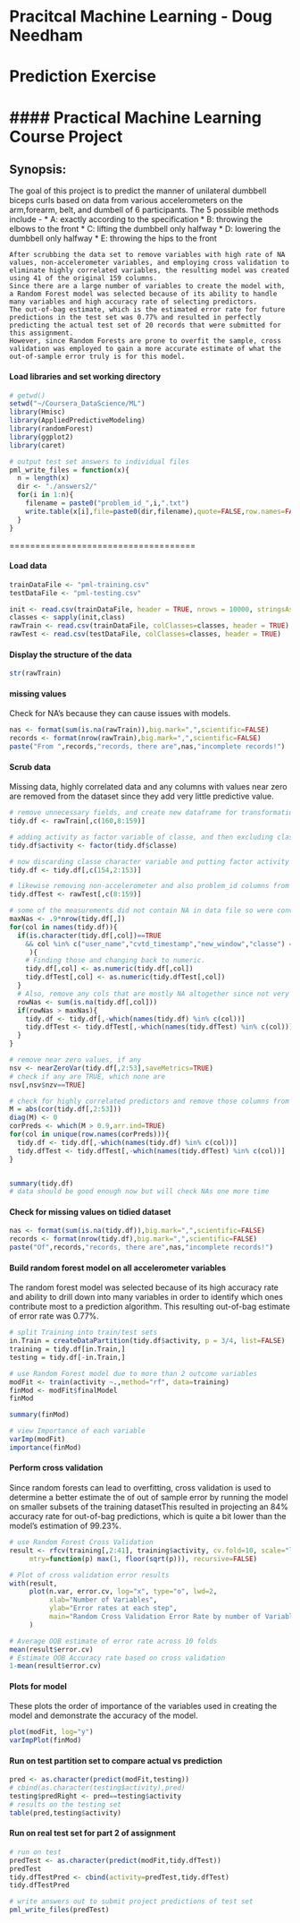 Pracitcal Machine Learning - Doug Needham
===================================================
# Prediction Exercise 
####  Practical Machine Learning Course Project
===================================================
## Synopsis:
The goal of this project is to predict the manner of  unilateral dumbbell biceps curls based on data from various accelerometers on the arm,forearm, belt,  and dumbell of 6 participants. The 5 possible methods include -
* A: exactly according to the specification
* B: throwing the elbows to the front
* C: lifting the dumbbell only halfway
* D: lowering the dumbbell only halfway
* E: throwing the hips to the front

    After scrubbing the data set to remove variables with high rate of NA values, non-accelerometer variables, and employing cross validation to eliminate highly correlated variables, the resulting model was created using 41 of the original 159 columns.
    Since there are a large number of variables to create the model with, a Random Forest model was selected because of its ability to handle many variables and high accuracy rate of selecting predictors.
    The out-of-bag estimate, which is the estimated error rate for future predictions in the test set was 0.77% and resulted in perfectly predicting the actual test set of 20 records that were submitted for this assignment.
    However, since Random Forests are prone to overfit the sample, cross validation was employed to gain a more accurate estimate of what the out-of-sample error truly is for this model.

#### Load libraries and set working directory
```r
# getwd()
setwd("~/Coursera_DataScience/ML")
library(Hmisc)
library(AppliedPredictiveModeling)
library(randomForest)
library(ggplot2)
library(caret)
```

```r
# output test set answers to individual files
pml_write_files = function(x){
  n = length(x)
  dir <- "./answers2/"
  for(i in 1:n){
    filename = paste0("problem_id_",i,".txt")
    write.table(x[i],file=paste0(dir,filename),quote=FALSE,row.names=FALSE,col.names=FALSE)
  }
}
```


====================================

#### Load data
```r
trainDataFile <- "pml-training.csv"
testDataFile <- "pml-testing.csv"

init <- read.csv(trainDataFile, header = TRUE, nrows = 10000, stringsAsFactors = FALSE, na.strings = "NA", quote="")
classes <- sapply(init,class)
rawTrain <- read.csv(trainDataFile, colClasses=classes, header = TRUE)
rawTest <- read.csv(testDataFile, colClasses=classes, header = TRUE)

```

#### Display the structure of the data
```r
str(rawTrain)
```

#### missing values

Check for NA's because they can cause issues with models.

```r
nas <- format(sum(is.na(rawTrain)),big.mark=",",scientific=FALSE)
records <- format(nrow(rawTrain),big.mark=",",scientific=FALSE)
paste("From ",records,"records, there are",nas,"incomplete records!")
```

#### Scrub data

Missing data, highly correlated data and any columns with values near zero are removed from the dataset since they add very little predictive value.

```r

# remove unnecessary fields, and create new dataframe for transformations starting with classe column and non-accelerometer variables
tidy.df <- rawTrain[,c(160,8:159)]

# adding activity as factor variable of classe, and then excluding classe
tidy.df$activity <- factor(tidy.df$classe)

# now discarding classe character variable and putting factor activity in first column
tidy.df <- tidy.df[,c(154,2:153)]

# likewise removing non-accelerometer and also problem_id columns from Test set
tidy.dfTest <- rawTest[,c(8:159)]

# some of the measurements did not contain NA in data file so were converted to character.
maxNas <- .9*nrow(tidy.df[,])
for(col in names(tidy.df)){
  if(is.character(tidy.df[,col])==TRUE
    && col %in% c("user_name","cvtd_timestamp","new_window","classe") == FALSE
     ){
    # Finding those and changing back to numeric.
    tidy.df[,col] <- as.numeric(tidy.df[,col])
    tidy.dfTest[,col] <- as.numeric(tidy.dfTest[,col])
  }
  # Also, remove any cols that are mostly NA altogether since not very useful for prediction
  rowNas <- sum(is.na(tidy.df[,col]))
  if(rowNas > maxNas){
    tidy.df <- tidy.df[,-which(names(tidy.df) %in% c(col))]
    tidy.dfTest <- tidy.dfTest[,-which(names(tidy.dfTest) %in% c(col))]
  }
}

# remove near zero values, if any
nsv <- nearZeroVar(tidy.df[,2:53],saveMetrics=TRUE)
# check if any are TRUE, which none are
nsv[,nsv$nzv==TRUE]

# check for highly correlated predictors and remove those columns from both sets
M = abs(cor(tidy.df[,2:53]))
diag(M) <- 0
corPreds <- which(M > 0.9,arr.ind=TRUE)
for(col in unique(row.names(corPreds))){
  tidy.df <- tidy.df[,-which(names(tidy.df) %in% c(col))]
  tidy.dfTest <- tidy.dfTest[,-which(names(tidy.dfTest) %in% c(col))]
}


summary(tidy.df)
# data should be good enough now but will check NAs one more time
```

#### Check for missing values on tidied dataset
```r
nas <- format(sum(is.na(tidy.df)),big.mark=",",scientific=FALSE)
records <- format(nrow(tidy.df),big.mark=",",scientific=FALSE)
paste("Of",records,"records, there are",nas,"incomplete records!")
```

#### Build random forest model on all accelerometer variables

The random forest model was selected because of its high accuracy rate and ability to drill down into many variables in order to identify which ones contribute most to a prediction algorithm. This resulting out-of-bag estimate of error rate was 0.77%.

```r


# split Training into train/test sets
in.Train = createDataPartition(tidy.df$activity, p = 3/4, list=FALSE)
training = tidy.df[in.Train,]
testing = tidy.df[-in.Train,]

# use Random Forest model due to more than 2 outcome variables
modFit <- train(activity ~.,method="rf", data=training)
finMod <- modFit$finalModel
finMod

summary(finMod)

# view Importance of each variable
varImp(modFit)
importance(finMod)


```

#### Perform cross validation

Since random forests can lead to overfitting, cross validation is used to determine a better estimate the of out of sample error by running the model on smaller subsets of the training datasetThis resulted in projecting an 84% accuracy rate for out-of-bag predictions, which is quite a bit lower than the model's estimation of 99.23%.

```r
# use Random Forest Cross Validation
result <- rfcv(training[,2:41], training$activity, cv.fold=10, scale="log", step=0.5,
     mtry=function(p) max(1, floor(sqrt(p))), recursive=FALSE)

# Plot of cross validation error results
with(result,
     plot(n.var, error.cv, log="x", type="o", lwd=2,
          xlab="Number of Variables",
          ylab="Error rates at each step",
          main="Random Cross Validation Error Rate by number of Variables used in Model")
     )

# Average OOB estimate of error rate across 10 folds
mean(result$error.cv)
# Estimate OOB Accuracy rate based on cross validation
1-mean(result$error.cv)


```

#### Plots for model

These plots the order of importance of the variables used in creating the model  and demonstrate the accuracy of the model.

```r
plot(modFit, log="y")
varImpPlot(finMod)
```

#### Run on test partition set to compare actual vs prediction
```r
pred <- as.character(predict(modFit,testing))
# cbind(as.character(testing$activity),pred)
testing$predRight <- pred==testing$activity
# results on the testing set
table(pred,testing$activity)
```

#### Run on real test set for part 2 of assignment
```r
# run on test
predTest <- as.character(predict(modFit,tidy.dfTest))
predTest
tidy.dfTestPred <- cbind(activity=predTest,tidy.dfTest)
tidy.dfTestPred
```

```r
# write answers out to submit project predictions of test set
pml_write_files(predTest)
```

